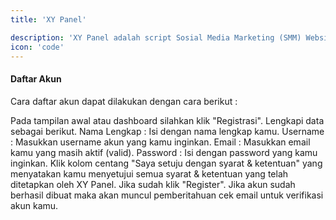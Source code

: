 ```yaml
---
title: 'XY Panel'

description: 'XY Panel adalah script Sosial Media Marketing (SMM) Website yang memiliki fitur-fitur terbaru & terlengkap. Disamping fitur yang lengkap, XY Panel juga memiliki desain tampilan yang modern dan juga responsif untuk semua device.'
icon: 'code'
---
```



#### Daftar Akun

Cara daftar akun dapat dilakukan dengan cara berikut : 

Pada tampilan awal atau dashboard silahkan klik "Registrasi".
Lengkapi data sebagai berikut.
Nama Lengkap : Isi dengan nama lengkap kamu.
Username : Masukkan username akun yang kamu inginkan.
Email : Masukkan email kamu yang masih aktif (valid).
Password : Isi dengan password yang kamu inginkan.
Klik kolom centang "Saya setuju dengan syarat & ketentuan" yang menyatakan kamu menyetujui semua syarat & ketentuan yang telah ditetapkan oleh XY Panel.
Jika sudah klik "Register".
Jika akun sudah berhasil dibuat maka akan muncul pemberitahuan cek email untuk verifikasi akun kamu.








































